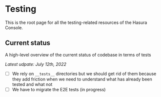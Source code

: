
<Meta title="Dev/Testing/1. Home" />

# Testing

This is the root page for all the testing-related resources of the Hasura Console.

## Current status

A high-level overview of the current status of codebase in terms of tests

_Latest udpate: July 12th, 2022_

- [ ] We rely on `__tests__` directories but we should get rid of them because they add friction when we need to understand what has already been tested and what not
- [ ] We have to migrate the E2E tests (in progress)
